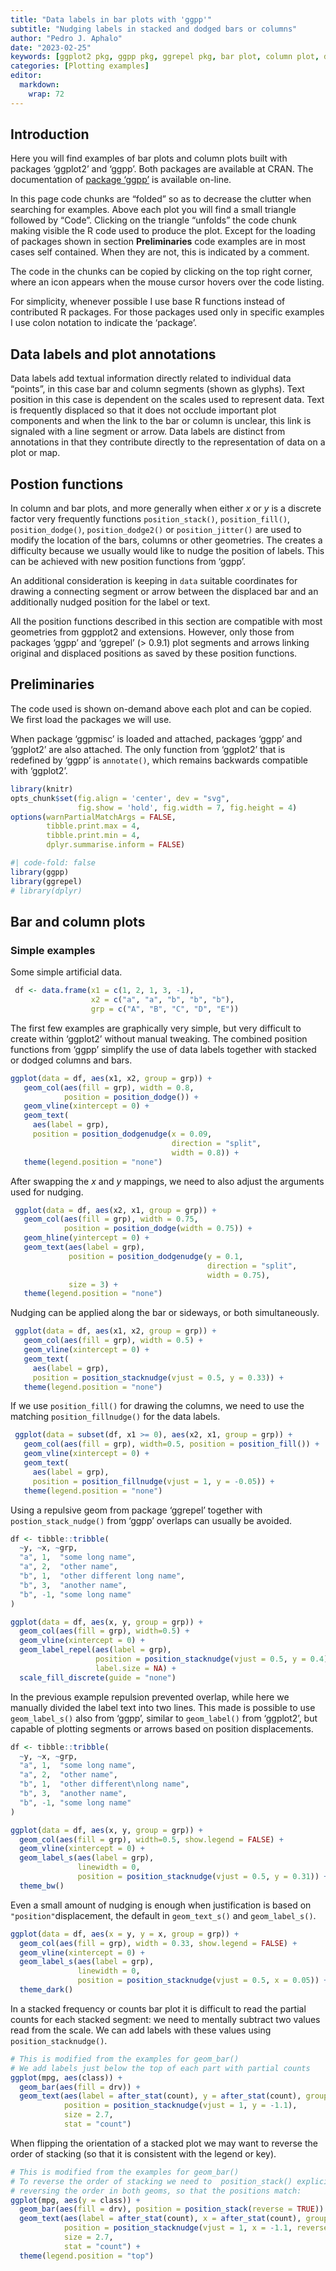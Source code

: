 ```yaml
---
title: "Data labels in bar plots with 'ggpp'"
subtitle: "Nudging labels in stacked and dodged bars or columns" 
author: "Pedro J. Aphalo"
date: "2023-02-25"
keywords: [ggplot2 pkg, ggpp pkg, ggrepel pkg, bar plot, column plot, data labels, plot annotations]
categories: [Plotting examples]
editor: 
  markdown: 
    wrap: 72
---
```


## Introduction

Here you will find examples of bar plots and column plots built
with packages 'ggplot2' and 'ggpp'. Both packages are
available at CRAN. The documentation of [package
'ggpp'](https://docs.r4photobiology.info/ggpp) is available
on-line.

::: callout-tip
In this page code chunks are "folded" so as to decrease the clutter when
searching for examples. Above each plot you will find a small triangle
followed by "Code". Clicking on the triangle "unfolds" the code chunk
making visible the R code used to produce the plot. Except for the
loading of packages shown in section **Preliminaries** code examples are
in most cases self contained. When they are not, this is indicated by a
comment.

The code in the chunks can be copied by clicking on the top right
corner, where an icon appears when the mouse cursor hovers over the code
listing.
:::

For simplicity, whenever possible I use base R functions instead of
contributed R packages. For those packages used only in specific
examples I use colon notation to indicate the 'package'.

## Data labels and plot annotations

Data labels add textual information directly related to individual data
"points", in this case bar and column segments (shown as glyphs). Text position
in this case is dependent on the scales used to represent data. Text is
frequently displaced so that it does not occlude important plot components and
when the link to the bar or column is unclear, this link is signaled with a line
segment or arrow. Data labels are distinct from annotations in that they
contribute directly to the representation of data on a plot or map.

## Postion functions

In column and bar plots, and more generally when either _x_ or _y_ is a discrete
factor very frequently functions `position_stack()`, `position_fill()`, 
`position_dodge()`, `position_dodge2()` or `position_jitter()` are used to
modify the location of the bars, columns or other geometries. The creates a
difficulty because we usually would like to nudge the position of labels. This
can be achieved with new position functions from 'ggpp'.

An additional consideration is keeping in `data` suitable coordinates for
drawing a connecting segment or arrow between the displaced bar and an 
additionally nudged position for the label or text.

All the position functions described in this section are compatible with most
geometries from ggpplot2 and extensions. However, only those from packages
‘ggpp’ and ‘ggrepel’ (> 0.9.1) plot segments and arrows linking original and
displaced positions as saved by these position functions.

## Preliminaries

The code used is shown on-demand above each plot and can be copied. We
first load the packages we will use.

When package 'ggpmisc' is loaded and attached, packages 'ggpp' and
'ggplot2' are also attached. The only function from 'ggplot2' that is
redefined by 'ggpp' is `annotate()`, which remains backwards compatible
with 'ggplot2'.

```r
library(knitr)
opts_chunk$set(fig.align = 'center', dev = "svg",
               fig.show = 'hold', fig.width = 7, fig.height = 4)
options(warnPartialMatchArgs = FALSE,
        tibble.print.max = 4,
        tibble.print.min = 4,
        dplyr.summarise.inform = FALSE)
```

```r
#| code-fold: false
library(ggpp)
library(ggrepel)
# library(dplyr)
```

## Bar and column plots

### Simple examples

Some simple artificial data.

```r
 df <- data.frame(x1 = c(1, 2, 1, 3, -1),
                  x2 = c("a", "a", "b", "b", "b"),
                  grp = c("A", "B", "C", "D", "E"))
```

The first few examples are graphically very simple, but very difficult to create
within 'ggplot2' without manual tweaking. The combined position functions
from 'ggpp' simplify the use of data labels together with stacked or dodged columns
and bars.

```r
ggplot(data = df, aes(x1, x2, group = grp)) +
   geom_col(aes(fill = grp), width = 0.8,
            position = position_dodge()) +
   geom_vline(xintercept = 0) +
   geom_text(
     aes(label = grp),
     position = position_dodgenudge(x = 0.09, 
                                    direction = "split", 
                                    width = 0.8)) +
   theme(legend.position = "none")
```

After swapping the _x_ and _y_ mappings, we need to also adjust the arguments
used for nudging.

```r
 ggplot(data = df, aes(x2, x1, group = grp)) +
   geom_col(aes(fill = grp), width = 0.75,
            position = position_dodge(width = 0.75)) +
   geom_hline(yintercept = 0) +
   geom_text(aes(label = grp),
             position = position_dodgenudge(y = 0.1,
                                            direction = "split",
                                            width = 0.75),
             size = 3) +
   theme(legend.position = "none")
```

Nudging can be applied along the bar or sideways, or both simultaneously.

```r
 ggplot(data = df, aes(x1, x2, group = grp)) +
   geom_col(aes(fill = grp), width = 0.5) +
   geom_vline(xintercept = 0) +
   geom_text(
     aes(label = grp),
     position = position_stacknudge(vjust = 0.5, y = 0.33)) +
   theme(legend.position = "none")
```

If we use `position_fill()` for drawing the columns, we need to use the
matching `position_fillnudge()` for the data labels.

```r
 ggplot(data = subset(df, x1 >= 0), aes(x2, x1, group = grp)) +
   geom_col(aes(fill = grp), width=0.5, position = position_fill()) +
   geom_vline(xintercept = 0) +
   geom_text(
     aes(label = grp),
     position = position_fillnudge(vjust = 1, y = -0.05)) +
   theme(legend.position = "none")
```

Using a repulsive geom from package 'ggrepel' together with `postion_stack_nudge()` from 'ggpp' overlaps can usually be avoided.


```r
df <- tibble::tribble(
  ~y, ~x, ~grp,
  "a", 1,  "some long name",
  "a", 2,  "other name",
  "b", 1,  "other different long name",
  "b", 3,  "another name",
  "b", -1, "some long name"
)

ggplot(data = df, aes(x, y, group = grp)) +
  geom_col(aes(fill = grp), width=0.5) +
  geom_vline(xintercept = 0) +
  geom_label_repel(aes(label = grp),
                   position = position_stacknudge(vjust = 0.5, y = 0.4),
                   label.size = NA) +
  scale_fill_discrete(guide = "none")
```

In the previous example repulsion prevented overlap, while here we manually 
divided the label text into two lines. This made is possible to use `geom_label_s()`
also from 'ggpp', similar to `geom_label()` from 'ggplot2', but capable of plotting
segments or arrows based on position displacements.

```r
df <- tibble::tribble(
  ~y, ~x, ~grp,
  "a", 1,  "some long name",
  "a", 2,  "other name",
  "b", 1,  "other different\nlong name",
  "b", 3,  "another name",
  "b", -1, "some long name"
)

ggplot(data = df, aes(x, y, group = grp)) +
  geom_col(aes(fill = grp), width=0.5, show.legend = FALSE) +
  geom_vline(xintercept = 0) +
  geom_label_s(aes(label = grp),
               linewidth = 0,
               position = position_stacknudge(vjust = 0.5, y = 0.31)) +
  theme_bw()
```

Even a small amount of nudging is enough when justification is based on
`"position"`displacement, the default in `geom_text_s()` and `geom_label_s()`.

```r
ggplot(data = df, aes(x = y, y = x, group = grp)) +
  geom_col(aes(fill = grp), width = 0.33, show.legend = FALSE) +
  geom_vline(xintercept = 0) +
  geom_label_s(aes(label = grp),
               linewidth = 0,
               position = position_stacknudge(vjust = 0.5, x = 0.05)) +
  theme_dark()

```

In a stacked frequency or counts bar plot it is difficult to read the partial
counts for each stacked segment: we need to mentally subtract two values
read from the scale. We can add labels with these values using 
`position_stacknudge()`.

```r
# This is modified from the examples for geom_bar()
# We add labels just below the top of each part with partial counts
ggplot(mpg, aes(class)) + 
  geom_bar(aes(fill = drv)) +
  geom_text(aes(label = after_stat(count), y = after_stat(count), group = drv),
            position = position_stacknudge(vjust = 1, y = -1.1),
            size = 2.7,
            stat = "count")
```

When flipping the orientation of a stacked plot we may want to reverse the order of
stacking (so that it is consistent with the legend or key).

```r
# This is modified from the examples for geom_bar()
# To reverse the order of stacking we need to  position_stack() explicitly
# reversing the order in both geoms, so that the positions match:
ggplot(mpg, aes(y = class)) +
  geom_bar(aes(fill = drv), position = position_stack(reverse = TRUE)) +
  geom_text(aes(label = after_stat(count), x = after_stat(count), group = drv),
            position = position_stacknudge(vjust = 1, x = -1.1, reverse = TRUE),
            size = 2.7,
            stat = "count") +
  theme(legend.position = "top")
```



